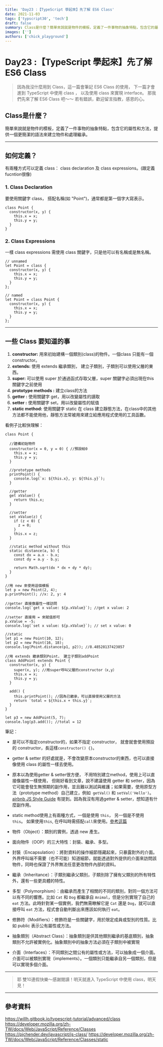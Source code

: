 ```yaml
---
title: 'Day23 :【TypeScript 學起來】先了解 ES6 Class'
date: 2021-11-03
tags: ['typscript30', 'tech']
draft: false
summary: Class是什麼？簡單來說就是物件的模板，定義了一件事物的抽象特點，包含它的屬性和方法，提供一個更簡潔的語法來建立物件和處理繼承。
images: ['']
authors: ['chick_playground']
---
```


# Day23 :【TypeScript 學起來】先了解 ES6 Class

> 因為我沒什麼用到 Class，這一篇會筆記 ES6 Class 的使用， 下一篇才會進到 TypeScript 中使用 class ， 以及使用 class 來實現 interface。 那我們先來了解 ES6 Class 吧～～
> 若有錯誤，歡迎留言指教，感恩的心。

## Class是什麼？

簡單來說就是物件的模板，定義了一件事物的抽象特點，包含它的屬性和方法，提供一個更簡潔的語法來建立物件和處理繼承。

---

## 如何定義？

有兩種方式可以定義 class： class declaration 及 class expressions。(跟定義fucntion很像)

### 1. Class Declaration

要使用關鍵字 class， 搭配名稱(如 "Point")，通常都是第一個字大寫表示。

```javascript=
class Point {
  constructor(x, y) {
    this.x = x;
    this.y = y;
  }
}
```

### 2. Class Expressions

一樣 class expressions 需使用 class 關鍵字，只是他可以有名稱或是無名稱。

```javascript=
// unnamed
let Point = class {
  constructor(x, y) {
    this.x = x;
    this.y = y;
  }
};

// named
let Point = class Point {
  constructor(x, y) {
    this.x = x;
    this.y = y;
  }
};
```

---

## 一些 Class 要知道的事

1.  **constructor:** 用來初始建構一個類別(class)的物件。一個class 只能有一個 constructor。
2.  **extends:** 使用 extends 繼承類別， 建立子類別，子類別可以使用父層的東西。
3.  **super:** 可以使用 super 於通過函式存取父層，super 關鍵字必須出現在this 關鍵字之前使用
4.  **prototype methods :** 建立class的方法
5.  **getter :** 使用關鍵字 get，用以改變屬性的讀取
6.  **setter :** 使用關鍵字 set，用以改變屬性的賦值
7.  **static method:** 使用關鍵字 static 在 class 建立靜態方法，在class中的其他方法都不能使用他，靜態方法常被用來建立給應用程式使用的工具函數。

看例子比較快理解：

```javascript=
class Point {

  //建構初始物件
  constructor(x = 0, y = 0) { //預設給0
    this.x = x;
    this.y = y;
  }

  //prototype methods
  printPoint() {
    console.log(`x: ${this.x}, y: ${this.y}`);
  }

  //getter
  get xValue() {
    return this.x;
  }

  //setter
  set xValue(z) {
    if (z < 0) {
      z = 0;
    }
    this.x = z;
  }

  //static method without this
  static distance(a, b) {
    const dx = a.x - b.x;
    const dy = a.y - b.y;

    return Math.sqrt(dx * dx + dy * dy);
  }
}

//用 new 來使用這個模板
let p = new Point(2, 4);
p.printPoint(); //x: 2, y: 4

//getter 直接像屬性一樣訪問
console.log(`get x value: ${p.xValue}`); //get x value: 2

//setter 直接用 = 來賦值即可
p.xValue = -5;
console.log(`set x value: ${p.xValue}`); // set x value: 0

//static
let p1 = new Point(10, 12);
let p2 = new Point(16, 18);
console.log(Point.distance(p1, p2)); //8.48528137423857

```

```javascript=
//用 extends 繼承類別Point， 建立子類別addPoint
class AddPoint extends Point {
  constructor(x, y) {
    super(x, y); //用super呼叫父層的constructor（x,y）
    this.x = x;
    this.y = y;
  }

  add() {
    this.printPoint(); //因為已繼承，可以直接使用父層的方法
    return `total = ${this.x + this.y}`;
  }
}

let p3 = new AddPoint(5, 7);
console.log(p3.add()); //total = 12
```

筆記：

- 是可以不指定constructor的，如果不指定 constructor， 就會就會使用預設的 constructor，長這樣`constructor() {}`。

- getter & setter 的好處就是，不會改變原本constructor的東西，也可以直接像使用 class 的屬性一樣去使用。

- 原本以為使用getter & setter很方便， 不用特別建立method，使用上可以直接像屬性一樣使用， 但剛好看到文章，說不建議使用 getter 和 setter，因為它可能會發生無預期的副作用，並且難以測試與維護；如果需要，使用原型方法（prototype method）自己建立，例如` getVal()` 和 `setVal('Hello')`。 [airbnb JS Style Guide](https://github.com/airbnb/javascript#accessors--no-getters-setters) 有提到。因為我沒有用過getter & setter，想知道有什麼副作用。

- static method使用上有兩種方式，一個是使用 `this`， 另一個是不使用 `this`。 如果使用`this`, 在呼叫時需搭配`call`來使用。[參考這篇](https://pjchender.dev/javascript/js-class/#static-method%E9%9D%9C%E6%85%8B%E6%96%B9%E6%B3%95)

- 物件（Object）：類別的實例，透過 new 產生。
- 面向物件（OOP）的三大特性：封裝、繼承、多型。
- 封裝（Encapsulation）：將對資料的操作細節隱藏起來，只暴露對外的介面。外界呼叫端不需要（也不可能）知道細節，就能透過對外提供的介面來訪問該物件，同時也保證了外界無法任意更改物件內部的資料。
- 繼承（Inheritance）：子類別繼承父類別，子類別除了擁有父類別的所有特性外，還有一些更具體的特性。
- 多型（Polymorphism）：由繼承而產生了相關的不同的類別，對同一個方法可以有不同的響應。比如 `Cat` 和 `Dog` 都繼承自 `Animal`，但是分別實現了自己的 `eat` 方法。此時針對某一個實例，我們無需瞭解它是 `Cat` 還是 `Dog`，就可以直接呼叫 `eat` 方法，程式會自動判斷出來應該如何執行 `eat`。
- 修飾符（Modifiers）：修飾符是一些關鍵字，用於限定成員或型別的性質。比如 public 表示公有屬性或方法。
- 抽象類別（Abstract Class）：抽象類別是供其他類別繼承的基底類別，抽象類別不允許被實例化。抽象類別中的抽象方法必須在子類別中被實現
- 介面（Interfaces）：不同類別之間公有的屬性或方法，可以抽象成一個介面。介面可以被類別實現（implements）。一個類別只能繼承自另一個類別，但是可以實現多個介面。

---

> 耶 雙10連假快樂～感謝閱讀！明天就進入 TypeScript 中使用 class，明天見！

---

## 參考資料

https://willh.gitbook.io/typescript-tutorial/advanced/class
https://developer.mozilla.org/zh-TW/docs/Web/JavaScript/Reference/Classes
https://pjchender.dev/javascript/js-class/
https://developer.mozilla.org/zh-TW/docs/Web/JavaScript/Reference/Classes/static
